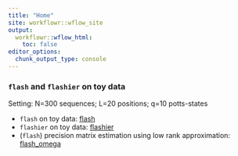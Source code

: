 ```yaml
---
title: "Home"
site: workflowr::wflow_site
output:
  workflowr::wflow_html:
    toc: false
editor_options:
  chunk_output_type: console
---
```


### `flash` and `flashier` on toy data

Setting: N=300 sequences; L=20 positions; q=10 potts-states

+ `flash` on toy data: [flash](flash.html)
+ `flashier` on toy data: [flashier](flashier.html)
+ (`flash`) precision matrix estimation using low rank approximation: [flash_omega](flash_omega.html)



